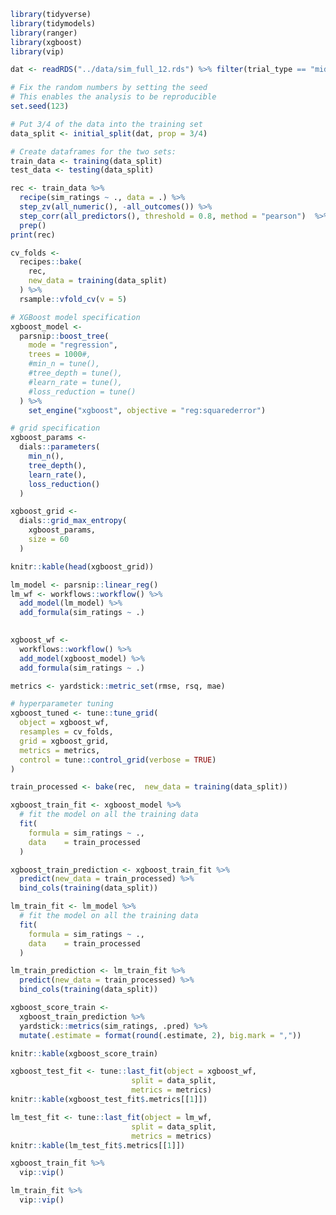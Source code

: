 


```r

library(tidyverse)
library(tidymodels)
library(ranger)
library(xgboost)
library(vip)

```



```r

dat <- readRDS("../data/sim_full_12.rds") %>% filter(trial_type == "midi_to_midi") %>% select(-trial_type)

```



```r

# Fix the random numbers by setting the seed 
# This enables the analysis to be reproducible 
set.seed(123)

# Put 3/4 of the data into the training set 
data_split <- initial_split(dat, prop = 3/4)

# Create dataframes for the two sets:
train_data <- training(data_split) 
test_data <- testing(data_split)

```


```r


rec <- train_data %>% 
  recipe(sim_ratings ~ ., data = .) %>%
  step_zv(all_numeric(), -all_outcomes()) %>%
  step_corr(all_predictors(), threshold = 0.8, method = "pearson")  %>%
  prep()
print(rec)
```



```r

cv_folds <- 
  recipes::bake(
    rec, 
    new_data = training(data_split)
  ) %>%  
  rsample::vfold_cv(v = 5)


```



```r

# XGBoost model specification
xgboost_model <- 
  parsnip::boost_tree(
    mode = "regression",
    trees = 1000#,
    #min_n = tune(),
    #tree_depth = tune(),
    #learn_rate = tune(),
    #loss_reduction = tune()
  ) %>%
    set_engine("xgboost", objective = "reg:squarederror")

```



```r

# grid specification
xgboost_params <- 
  dials::parameters(
    min_n(),
    tree_depth(),
    learn_rate(),
    loss_reduction()
  )


```



```r

xgboost_grid <- 
  dials::grid_max_entropy(
    xgboost_params, 
    size = 60
  )

knitr::kable(head(xgboost_grid))

```

```r
lm_model <- parsnip::linear_reg()
lm_wf <- workflows::workflow() %>% 
  add_model(lm_model) %>% 
  add_formula(sim_ratings ~ .)
  
```


```r


xgboost_wf <- 
  workflows::workflow() %>%
  add_model(xgboost_model) %>% 
  add_formula(sim_ratings ~ .)

```


```r

metrics <- yardstick::metric_set(rmse, rsq, mae)

# hyperparameter tuning
xgboost_tuned <- tune::tune_grid(
  object = xgboost_wf,
  resamples = cv_folds,
  grid = xgboost_grid,
  metrics = metrics,
  control = tune::control_grid(verbose = TRUE)
)


```


```r

train_processed <- bake(rec,  new_data = training(data_split))

xgboost_train_fit <- xgboost_model %>%
  # fit the model on all the training data
  fit(
    formula = sim_ratings ~ ., 
    data    = train_processed
  ) 

xgboost_train_prediction <- xgboost_train_fit %>%
  predict(new_data = train_processed) %>%
  bind_cols(training(data_split))

lm_train_fit <- lm_model %>%
  # fit the model on all the training data
  fit(
    formula = sim_ratings ~ ., 
    data    = train_processed
  ) 

lm_train_prediction <- lm_train_fit %>%
  predict(new_data = train_processed) %>%
  bind_cols(training(data_split))

```


```r

xgboost_score_train <- 
  xgboost_train_prediction %>%
  yardstick::metrics(sim_ratings, .pred) %>%
  mutate(.estimate = format(round(.estimate, 2), big.mark = ","))

knitr::kable(xgboost_score_train)

```

```r

xgboost_test_fit <- tune::last_fit(object = xgboost_wf, 
                           split = data_split, 
                           metrics = metrics) 
knitr::kable(xgboost_test_fit$.metrics[[1]])

```

```r

lm_test_fit <- tune::last_fit(object = lm_wf, 
                           split = data_split, 
                           metrics = metrics) 
knitr::kable(lm_test_fit$.metrics[[1]])

```


```r

xgboost_train_fit %>% 
  vip::vip()

```



```r

lm_train_fit %>% 
  vip::vip()

```
